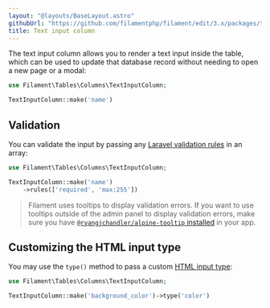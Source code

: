 ```yaml
---
layout: "@layouts/BaseLayout.astro"
githubUrl: "https://github.com/filamentphp/filament/edit/3.x/packages/tables/docs/03-columns/11-text-input.md"
title: Text input column
---
```


The text input column allows you to render a text input inside the table, which can be used to update that database record without needing to open a new page or a modal:

```php
use Filament\Tables\Columns\TextInputColumn;

TextInputColumn::make('name')
```

## Validation

You can validate the input by passing any [Laravel validation rules](https://laravel.com/docs/validation#available-validation-rules) in an array:

```php
use Filament\Tables\Columns\TextInputColumn;

TextInputColumn::make('name')
    ->rules(['required', 'max:255'])
```

> Filament uses tooltips to display validation errors. If you want to use tooltips outside of the admin panel to display validation errors, make sure you have [`@ryangjchandler/alpine-tooltip` installed](https://github.com/ryangjchandler/alpine-tooltip#installation) in your app.

## Customizing the HTML input type

You may use the `type()` method to pass a custom [HTML input type](https://developer.mozilla.org/en-US/docs/Web/HTML/Element/input#input_types):

```php
use Filament\Tables\Columns\TextInputColumn;

TextInputColumn::make('background_color')->type('color')
```
